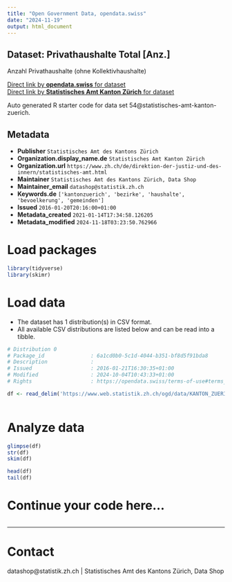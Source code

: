 ```yaml
---
title: "Open Government Data, opendata.swiss"
date: "2024-11-19"
output: html_document
---
```


## Dataset: Privathaushalte Total [Anz.]

Anzahl Privathaushalte (ohne Kollektivhaushalte)

[Direct link by **opendata.swiss** for dataset](https://opendata.swiss/de/dataset/privathaushalte-total-anz)<br>
[Direct link by **Statistisches Amt Kanton Zürich** for dataset](https://www.zh.ch/de/politik-staat/gemeinden/gemeindeportraet.html)

Auto generated R starter code for data set 54@statistisches-amt-kanton-zuerich.

## Metadata

- **Publisher** `Statistisches Amt des Kantons Zürich`
- **Organization.display_name.de** `Statistisches Amt Kanton Zürich`
- **Organization.url** `https://www.zh.ch/de/direktion-der-justiz-und-des-innern/statistisches-amt.html`
- **Maintainer** `Statistisches Amt des Kantons Zürich, Data Shop`
- **Maintainer_email** `datashop@statistik.zh.ch`
- **Keywords.de** `['kantonzuerich', 'bezirke', 'haushalte', 'bevoelkerung', 'gemeinden']`
- **Issued** `2016-01-20T20:16:00+01:00`
- **Metadata_created** `2021-01-14T17:34:58.126205`
- **Metadata_modified** `2024-11-18T03:23:50.762966`


# Load packages

```r

library(tidyverse)
library(skimr)

```

# Load data

-   The dataset has 1 distribution(s) in CSV format.
-   All available CSV distributions are listed below and can be read into a tibble.

```r

# Distribution 0
# Package_id               : 6a1cd0b0-5c1d-4044-b351-bf8d5f91bda8
# Description              : 
# Issued                   : 2016-01-21T16:30:35+01:00
# Modified                 : 2024-10-04T10:43:33+01:00
# Rights                   : https://opendata.swiss/terms-of-use#terms_by

df <- read_delim('https://www.web.statistik.zh.ch/ogd/data/KANTON_ZUERICH_455.csv')



```

# Analyze data

```r

glimpse(df)
str(df)
skim(df)

head(df)
tail(df)

```

# Continue your code here...

```r

```

------------------------------------------------------------------------

# Contact

datashop@statistik.zh.ch | Statistisches Amt des Kantons Zürich, Data Shop
